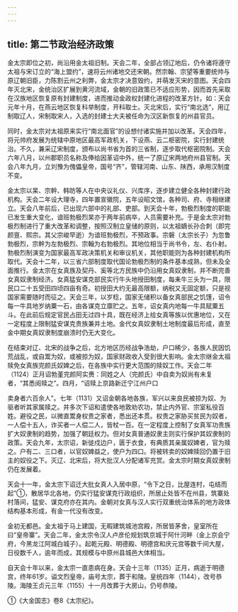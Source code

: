 ```yaml
---
---
---
```

title: 第二节政治经济政策
---



金太宗即位之初，尚沿用金太祖旧制。天会二年，全部占领辽地后，仍令诸将遵守太祖与宋订立的“海上盟约”，速将云州诸地交还宋朝。然宗翰、宗望等重要统帅与原辽朝旧臣，力陈割云州之利弊，金太宗才决意毁约，并萌发灭宋的意图。天会四年灭北宋，金统治区扩展到黄河流域，金朝的旧政策已不适应形势，因而首先采取在汉族地区恢复原有封建制度，进而推动金政权封建化进程的改革方针。如：天会元年十月，在燕云地区恢复科举制度，开科取士。灭北宋后，实行“南北选”，用辽制取辽人，宋制取宋人，入选的封建士大夫被任命为汉区新恢复的州县官员。

同时，金太宗对太祖原来实行“南北面官”的设想付诸实施并加以改革。天会四年，将元帅府发展为统辖中原地区最高军政机关，下设燕、云二枢密院，实行封建统治。不久，兼采辽宋制度，颁布以尚书省为首的三省制，逐步取代枢密院制。天会六年八月，以州郡职员名称及俸给因革诏中外，统一了原辽宋两地府州县官制。天会八年九月，立刘豫为傀儡皇帝，国号“齐”，管辖河南、山东、陕西，承用汉制度不变。

金太宗以杲、宗幹、韩昉等人在中央议礼仪、兴库序，逐步建立健全各种封建行政机构。天会二年设大理寺，四年置宣徽院，五年设昭文馆，各种司、府、寺相继建立。天会八年前后，已出现六部中的礼部、吏部。到天会十年，勃极烈制度的职能已发生重大变化，谙班勃极烈杲亦于两年前病卒，人员需要补充。于是金太宗对勃极烈制进行了重大改革和调整，按照汉制立皇储的原则，以太祖嫡长孙合刺（即完颜亶、熙宗。其父宗峻早逝）为谙班勃极烈，不预政事。宗磐（太宗长子）为忽鲁勃极烈，宗幹为左勃极烈、宗翰为右勃极烈。其地位相当于尚书令，左、右仆射。勃极烈制演变为国家最高军政决策机关和审议机关，其他职能则为各种封建机构所取代。天会十二年，以三省六部制度取代国论勃极烈制的条件基本成熟，但未及全面推行。金太宗在女真族及契丹、奚等北方民族中仍沿用女真奴隶制，并不断完善女真奴隶制经济。女真猛安谋克部民实行牛头地授田制度，每耒牛三头为一具，限民口二十五受田四顷四亩有奇。初授田大约无最高限额，纳税又无固定额，只是视国家需要随时而征之。天会三年，以岁稔，国家无储积以备女真部民之饥馑，诏令每一牛具地岁纳粟一石，由各谋克立廪贮之。五年，诏女真内地每一牛具赋粟五斗。在此前后规定官民占田无过四十具，既在经济上给女真等族以优惠地位，又在一定程度上限制猛安谋克贵族兼并土地。金代女真奴隶制土地制度最后形成，直至金中期女真奴隶制度崩溃时仍无大变化。

在结束对辽、北宋的战争之后，北方地区历经战争浩劫，户口稀少，各族人民因饥荒战乱，或自鬻为奴，或被掠为奴，国家财政收入受到很大影响。金太宗继金太祖赎免女真族完颜氏奴婢之后，在各族中实行更大范围的赎奴工作。天会二年（1124）正月诏勃堇完颜阿实赉：同姓之人（完颜氏）中自卖为奴尚有未复者，“其悉阅赎之”。四月，“诏赎上京路新迁宁江州户口

卖身者六百余人”。七年（1131）又诏金朝各地各族，军兴以来良民被掠为奴、为驱者听其家属赎之。并多次下诏和遣使各地敦劝农功，禁止内外官、宗室私役百姓。避役之民，以微直鬻身权贵之家者，悉出还本贯。权贵之家胁买贫民为奴者，一人偿十五人，诈买者一人偿二人，皆杖一百。在一定程度上控制了女真军功贵族扩大奴隶制的趋势，加强了朝廷权力。但对女真普通奴隶主则实行保护其奴隶制的政策。天会九年，太宗诏，新徙戍边户，匮于衣食，有典质其亲属奴婢者，官为赎之。户有二、三口者，以官奴婢益之，使户为四口。将被转卖的奴婢赎回仍置于旧主的奴役之下。灭辽、北宋后，将大批汉人分配诸军充赏。金太宗时期女真奴隶制仍在发展着。

天会十一年，金太宗下诏迁大批女真人入居中原，“令下之日，比屋连村，屯结而起”①，散居华北各地，仍实行猛安谋克行政组织，所居止处皆不在州县，筑寨处村落间，猛安、谋克府亦在其内。金朝对女真与汉人实行双重统治体系的地方政体结构基本形成，有金一代没有改变。

金初无都邑。金太祖于马上建国，无暇建筑城池宫殿，所居皆茅舍，皇室所在曰“皇帝寨”。天会二年，金太宗令汉人卢彦伦规划筑京城于阿什河畔（金上京会宁府，今黑龙江阿城白城子）。起乾元殿、明德殿、明德宫和庆元宫等数千间大屋，日役数千人，逾年而成，其规模与中原州县城邑大体相当。

自天会十年以来，金太宗一直患病在身。天会十三年（1135）正月，病逝于明德宫，终年61岁。谥文烈皇帝，庙号太宗，葬于和陵。皇统四年（1144），改号恭陵。海陵王贞元三年（1155）十一月改葬于大房山，仍号恭陵。

①《大金国志》卷8《太宗纪》。
